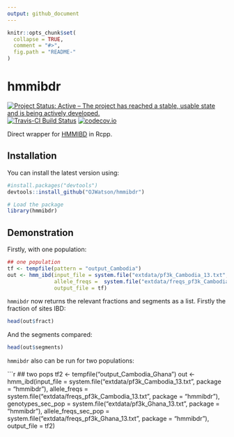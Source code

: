 ```yaml
---
output: github_document
---
```

```r
knitr::opts_chunk$set(
  collapse = TRUE,
  comment = "#>",
  fig.path = "README-"
)
```
# hmmibdr

[![Project Status: Active – The project has reached a stable, usable state and is being actively developed.](https://www.repostatus.org/badges/latest/active.svg)](https://www.repostatus.org/#active)
[![Travis-CI Build Status](https://travis-ci.org/ojwatson/hmmibdr.png?branch=master)](https://travis-ci.org/ojwatson/hmmibdr)
[![codecov.io](https://codecov.io/github/ojwatson/hmmibdr/coverage.svg?branch=master)](https://codecov.io/github/ojwatson/hmmibdr?branch=master)

Direct wrapper for [HMMIBD](https://github.com/glipsnort/hmmIBD) in Rcpp. 

## Installation

You can install the latest version using:

```r
#install.packages("devtools")
devtools::install_github("OJWatson/hmmibdr")
```

```r
# Load the package
library(hmmibdr)
```

## Demonstration

Firstly, with one population:

```r
## one population
tf <- tempfile(pattern = "output_Cambodia")
out <- hmm_ibd(input_file = system.file("extdata/pf3k_Cambodia_13.txt", package = "hmmibdr"),
               allele_freqs =  system.file("extdata/freqs_pf3k_Cambodia_13.txt", package = "hmmibdr"),
               output_file = tf)
```

`hmmibdr` now returns the relevant fractions and segments as a list. Firstly the fraction of sites IBD:

```r
head(out$fract)
```

And the segments compared:

```r
head(out$segments)
```

`hmmibdr` also can be run for two populations:

```r
## two pops
tf2 <- tempfile("output_Cambodia_Ghana")
out <- hmm_ibd(input_file = system.file("extdata/pf3k_Cambodia_13.txt", package = "hmmibdr"),
               allele_freqs = system.file("extdata/freqs_pf3k_Cambodia_13.txt", package = "hmmibdr"),
               genotypes_sec_pop = system.file("extdata/pf3k_Ghana_13.txt", package = "hmmibdr"),
               allele_freqs_sec_pop = system.file("extdata/freqs_pf3k_Ghana_13.txt", package = "hmmibdr"),
               output_file = tf2)
